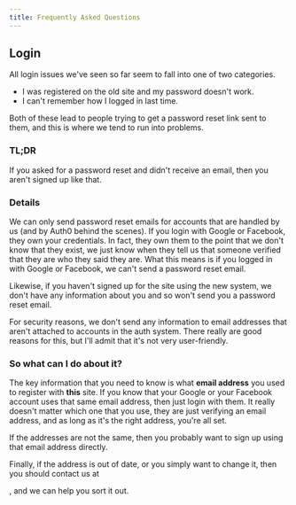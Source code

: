 ```yaml
---
title: Frequently Asked Questions
---
```



## Login

All login issues we've seen so far seem to fall into one of two categories.

- I was registered on the old site and my password doesn't work.
- I can't remember how I logged in last time.

Both of these lead to people trying to get a password reset link sent to them, and this is where we tend to run
into problems.

### TL;DR

If you asked for a password reset and didn't receive an email, then you aren't signed up like that.

### Details

We can only send password reset emails for accounts that are handled by us (and by Auth0 behind the scenes). If
you login with Google or Facebook, they own your credentials. In fact, they own them to the point that we don't
know that they exist, we just know when they tell us that someone verified that they are who they said they are.
What this means is if you logged in with Google or Facebook, we can't send a password reset email.

Likewise, if you haven't signed up for the site using the new system, we don't have any information about you and
so won't send you a password reset email.

For security reasons, we don't send any information to email addresses that aren't attached to accounts in the
auth system. There really are good reasons for this, but I'll admit that it's not very user-friendly.

### So what can I do about it?

The key information that you need to know is what **email address** you used to register with
**this** site. If you know that your Google or your Facebook account uses that same email address,
then just login with them. It really doesn't matter which one that you use, they are just verifying an email
address, and as long as it's the right address, you're all set.

If the addresses are not the same, then you probably want to sign up using that email address directly.

Finally, if the address is out of date, or you simply want to change it, then you should contact us at

<ContactEmail />, and we can help you sort it out.
